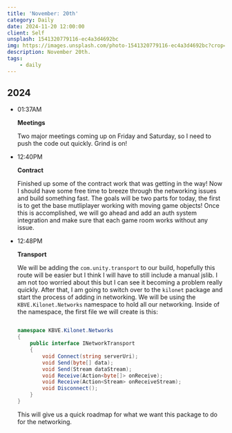 ```yaml
---
title: 'November: 20th'
category: Daily
date: 2024-11-20 12:00:00
client: Self
unsplash: 1541320779116-ec4a3d4692bc
img: https://images.unsplash.com/photo-1541320779116-ec4a3d4692bc?crop=entropy&cs=srgb&fm=jpg&ixid=MnwzNjM5Nzd8MHwxfHJhbmRvbXx8fHx8fHx8fDE2ODE3NDg2ODY&ixlib=rb-4.0.3&q=85
description: November 20th.
tags:
    - daily
---
```



## 2024

-   01:37AM

    **Meetings**

    Two major meetings coming up on Friday and Saturday, so I need to push the code out quickly.
    Grind is on!

-   12:40PM

    **Contract**

    Finished up some of the contract work that was getting in the way!
    Now I should have some free time to breeze through the networking issues and build something fast.
    The goals will be two parts for today, the first is to get the base mutliplayer working with moving game objects!
    Once this is accomplished, we will go ahead and add an auth system integration and make sure that each game room works without any issue.

-   12:48PM

    **Transport**

    We will be adding the `com.unity.transport` to our build, hopefully this route will be easier but I think I will have to still include a manual jslib.
    I am not too worried about this but I can see it becoming a problem really quickly.
    After that, I am going to switch over to the `kilonet` package and start the process of adding in networking.
    We will be using the `KBVE.Kilonet.Networks` namespace to hold all our networking.
    Inside of the namespace, the first file we will create is this:

    ```c#

    namespace KBVE.Kilonet.Networks
    {
        public interface INetworkTransport
        {
            void Connect(string serverUri);
            void Send(byte[] data);
            void Send(Stream dataStream);
            void Receive(Action<byte[]> onReceive);
            void Receive(Action<Stream> onReceiveStream);
            void Disconnect();
        }
    }
    ```
    
    This will give us a quick roadmap for what we want this package to do for the networking.